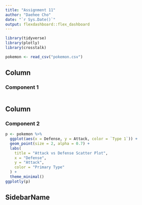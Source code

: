 ```yaml
---
title: "Assignment 11"
author: "Daehee Cho"
date: "`r Sys.Date()`"
output: flexdashboard::flex_dashboard
---
```


```r
library(tidyverse)
library(plotly)
library(crosstalk)
```

```r
pokemon <- read_csv("pokemon.csv")
```

Column
-------------------------------------

### Component 1

```r
```

Column
-------------------------------------

### Component 2

```r
p <- pokemon %>%
  ggplot(aes(x = Defense, y = Attack, color = `Type 1`)) +
  geom_point(size = 2, alpha = 0.7) +
  labs(
    title = "Attack vs Defense Scatter Plot",
    x = "Defense",
    y = "Attack",
    color = "Primary Type"
  ) +
  theme_minimal()
ggplotly(p)
```

SidebarName {.sidebar}
----------------------





